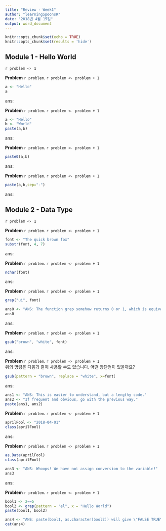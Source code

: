 ---
title: "Review - Week1"
author: "learningSpoonsR"
date: "2018년 4월 15일"
output: word_document
---

```{r setup, include=FALSE}
knitr::opts_chunk$set(echo = TRUE)
knitr::opts_chunk$set(results = 'hide')
```

## Module 1 - Hello World  

`r problem <- 1`   

**Problem** `r problem`. `r problem <- problem + 1` 
```{r}
a <- "Hello"
a
```
ans:  


**Problem** `r problem`. `r problem <- problem + 1` 
```{r}
a <- "Hello"
b <- "World"
paste(a,b)
```
ans:  


**Problem** `r problem`. `r problem <- problem + 1` 
```{r}
paste0(a,b)
```
ans:  


**Problem** `r problem`. `r problem <- problem + 1` 
```{r}
paste(a,b,sep="-")
```
ans:  


## Module 2 - Data Type  

`r problem <- 1`  

**Problem** `r problem`. `r problem <- problem + 1`  
```{r}
font <- "The quick brown fox"
substr(font, 4, 7)
```
ans:  


**Problem** `r problem`. `r problem <- problem + 1`  
```{r}
nchar(font)
```
ans:  


**Problem** `r problem`. `r problem <- problem + 1`  
```{r}
grep("ui", font)
```
```{r, echo=FALSE}
ans0 <- "ANS: The function grep somehow returns 0 or 1, which is equivalent to TRUE or FALSE!"
ans0
```
ans:


**Problem** `r problem`. `r problem <- problem + 1`  
```{r}
gsub("brown", "white", font)
```
ans:


**Problem** `r problem`. `r problem <- problem + 1`  
위의 명령은 다음과 같이 사용할 수도 있습니다.  어떤 장단점이 있을까요?  
```{r}
gsub(pattern = "brown", replace = "white", x=font)
```
ans:  


```{r, echo=FALSE}
ans1 <- "ANS: This is easier to understand, but a lengthy code."
ans2 <- "If frequent and obvious, go with the previous way."
paste(ans1, ans2)
```


**Problem** `r problem`. `r problem <- problem + 1`  
```{r}
aprilFool <- "2018-04-01"
class(aprilFool)
```
ans:


**Problem** `r problem`. `r problem <- problem + 1` 
```{r}
as.Date(aprilFool)
class(aprilFool)
```
```{r, echo=FALSE}
ans3 <- "ANS: Whoops! We have not assign conversion to the variable!"
ans3
```
ans:


**Problem** `r problem`. `r problem <- problem + 1` 
```{r}
bool1 <- 2==5
bool2 <- grep(pattern = "el", x = "Hello World")
paste(bool1, bool2)
```
```{r, echo=FALSE}
ans4 <- "ANS: paste(bool1, as.character(bool2)) will give \"FALSE TRUE\"."
cat(ans4)
```



